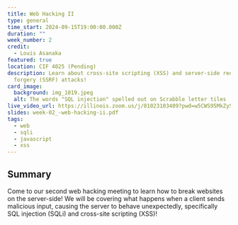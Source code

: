```yaml
---
title: Web Hacking II
type: general
time_start: 2024-09-15T19:00:00.000Z
duration: ""
week_number: 2
credit:
  - Louis Asanaka
featured: true
location: CIF 4025 (Pending)
description: Learn about cross-site scripting (XSS) and server-side request
  forgery (SSRF) attacks!
card_image:
  background: img_1019.jpeg
  alt: The words "SQL injection" spelled out on Scrabble letter tiles
live_video_url: https://illinois.zoom.us/j/81023103409?pwd=w5CWS95MkZySQWcHCnWlkPLoIC2x2Y.1
slides: week-02_-web-hacking-ii.pdf
tags:
  - web
  - sqli
  - javascript
  - xss
---
```

## Summary

Come to our second web hacking meeting to learn how to break websites on the server-side! We will be covering what happens when a client sends malicious input, causing the server to behave unexpectedly, specifically SQL injection (SQLi) and cross-site scripting (XSS)!
